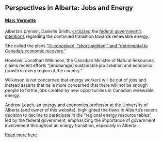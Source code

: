 ## Perspectives in Alberta: Jobs and Energy
#### [Marc Vermette](https://www.linkedin.com/in/marc-vermette/)

Alberta’s premier, Danielle Smith, [criticized](https://twitter.com/ABDanielleSmith/status/1611119725135757317) the [federal government’s intentions](https://www.rncanengagenrcan.ca/en/collections/just-transition) regarding the continued transition towards renewable energy. 

She called the plans [“ill-conceived, “short-sighted,” and “detrimental to Canada’s economic recovery.”](https://twitter.com/ABDanielleSmith/status/1610418366145253377)

However, Jonathan Wilkinson, the Canadian Minister of Natural Resources, claims recent efforts “[encourage] sustainable job creation and economic growth in every region of the country.” 

Wilkinson is not concerned that energy workers will be out of jobs and instead asserts that he is more concerned that there will not be enough people to fill the jobs created by new opportunities in Canadian renewable energy.

Andrew Leach, an energy and economics professor at the University of Alberta (and owner of this website), highlighted the flaws in Alberta’s recent decision to decline to participate in the “regional energy resource tables” led by the federal government, emphasizing the importance of government involvement throughout an energy transition, especially in Alberta.

[Read more here](https://www.cbc.ca/news/canada/calgary/federal-legislation-net-zero-1.6702333)